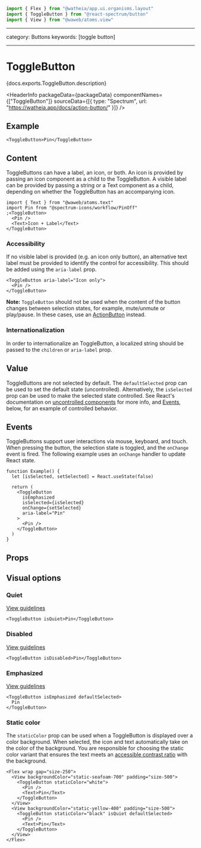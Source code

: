 <!-- Copyright 2020 Adobe. All rights reserved.
This file is licensed to you under the Apache License, Version 2.0 (the "License");
you may not use this file except in compliance with the License. You may obtain a copy
of the License at http://www.apache.org/licenses/LICENSE-2.0
Unless required by applicable law or agreed to in writing, software distributed under
the License is distributed on an "AS IS" BASIS, WITHOUT WARRANTIES OR REPRESENTATIONS
OF ANY KIND, either express or implied. See the License for the specific language
governing permissions and limitations under the License. -->



```jsx import
import { Flex } from "@watheia/app.ui.organisms.layout"
import { ToggleButton } from "@react-spectrum/button"
import { View } from "@waweb/atoms.view"
```

---

category: Buttons
keywords: [toggle button]

---

# ToggleButton

<p>{docs.exports.ToggleButton.description}</p>

<HeaderInfo
  packageData={packageData}
  componentNames={["ToggleButton"]}
  sourceData={[{ type: "Spectrum", url: "https://watheia.app/docs/action-button/" }]}
/>

## Example

```tsx example
<ToggleButton>Pin</ToggleButton>
```

## Content

ToggleButtons can have a label, an icon, or both. An icon is provided by passing an icon component as a child to the ToggleButton.
A visible label can be provided by passing a string or a Text component as a child, depending on whether the ToggleButton has an accompanying icon.

```tsx example
import { Text } from "@waweb/atoms.text"
import Pin from "@spectrum-icons/workflow/PinOff"
;<ToggleButton>
  <Pin />
  <Text>Icon + Label</Text>
</ToggleButton>
```

### Accessibility

If no visible label is provided (e.g. an icon only button),
an alternative text label must be provided to identify the control for accessibility. This should be added using
the `aria-label` prop.

```tsx example
<ToggleButton aria-label="Icon only">
  <Pin />
</ToggleButton>
```

**Note:** `ToggleButton` should not be used when the content of the button changes between selection states, for example,
mute/unmute or play/pause. In these cases, use an [ActionButton](ActionButton.html) instead.

### Internationalization

In order to internationalize an ToggleButton, a localized string should be passed to the `children` or `aria-label` prop.

## Value

ToggleButtons are not selected by default. The `defaultSelected` prop can be used to set the default state (uncontrolled).
Alternatively, the `isSelected` prop can be used to make the selected state controlled. See React's documentation on
[uncontrolled components](https://reactjs.org/docs/uncontrolled-components.html) for more info, and [Events](#Events), below,
for an example of controlled behavior.

## Events

ToggleButtons support user interactions via mouse, keyboard, and touch. When pressing the button, the selection
state is toggled, and the `onChange` event is fired. The following example uses an `onChange` handler to update React state.

```tsx example
function Example() {
  let [isSelected, setSelected] = React.useState(false)

  return (
    <ToggleButton
      isEmphasized
      isSelected={isSelected}
      onChange={setSelected}
      aria-label="Pin"
    >
      <Pin />
    </ToggleButton>
  )
}
```

## Props

<PropTable component={docs.exports.ToggleButton} links={docs.links} />

## Visual options

### Quiet

[View guidelines](https://watheia.app/docs/action-button/#Quiet)

```tsx example
<ToggleButton isQuiet>Pin</ToggleButton>
```

### Disabled

[View guidelines](https://watheia.app/docs/action-button/#Disabled)

```tsx example
<ToggleButton isDisabled>Pin</ToggleButton>
```

### Emphasized

[View guidelines](https://watheia.app/docs/action-button/#Emphasis)

```tsx example
<ToggleButton isEmphasized defaultSelected>
  Pin
</ToggleButton>
```

### Static color

The `staticColor` prop can be used when a ToggleButton is displayed over a color background. When selected, the icon and text
automatically take on the color of the background. You are responsible for choosing the static color variant that ensures the
text meets an [accessible contrast ratio](https://developer.mozilla.org/en-US/docs/Web/Accessibility/Understanding_WCAG/Perceivable/Color_contrast)
with the background.

```tsx example
<Flex wrap gap="size-250">
  <View backgroundColor="static-seafoam-700" padding="size-500">
    <ToggleButton staticColor="white">
      <Pin />
      <Text>Pin</Text>
    </ToggleButton>
  </View>
  <View backgroundColor="static-yellow-400" padding="size-500">
    <ToggleButton staticColor="black" isQuiet defaultSelected>
      <Pin />
      <Text>Pin</Text>
    </ToggleButton>
  </View>
</Flex>
```

